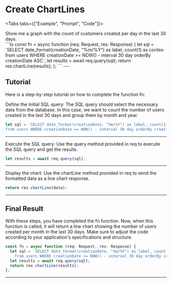 # Create ChartLines

<Tabs tabs={["Example", "Prompt",  "Code"]}>
  <div style={{ maxWidth: "600px" }}>
    <Example block="examples.chartLine"/>
  </div>
   <div class="demo-prompt">Show me a graph with the count of customers created per day in the last 30 days.</div>
```ts
  const fn = async function (req: Request, res: Response) {
  let sql = `SELECT date_format(creationDate, "%m/%Y") as label, count(1) as conteo
    from users WHERE creationDate >= NOW() - interval 30 day orderBy creationDate ASC`;
  let results = await req.query(sql);
  return res.chartLine(results);
};
```
 
</Tabs>
---

## Tutorial

Here is a step-by-step tutorial on how to complete the function fn:

Define the initial SQL query: The SQL query should select the necessary data from the database. In this case, we want to count the number of users created in the last 30 days and group them by month and year.

```ts
let sql = `SELECT date_format(creationDate, "%m/%Y") as label, count(1) as conteo
from users WHERE creationDate >= NOW() - interval 30 day orderBy creationDate ASC`;
```

---

Execute the SQL query: Use the query method provided in req to execute the SQL query and get the results.

```ts
let results = await req.query(sql);
```

---

Display the chart: Use the chartLine method provided in req to send the formatted data as a line chart response.

```ts
return res.chartLine(data);
```

---

## Final Result

With these steps, you have completed the fn function. Now, when this function is called, it will return a line chart showing the number of users created per month in the last 30 days. Make sure to adjust the code according to your application's specifications and structure.

```ts
const fn = async function (req: Request, res: Response) {
  let sql = `SELECT date_format(creationDate, "%m/%Y") as label, count(1) as conteo
    from users WHERE creationDate >= NOW() - interval 30 day orderBy creationDate ASC`;
  let results = await req.query(sql);
  return res.chartLine(results);
};
```

---

<Link label="How to start" href="/docs/react-start" />
<Link label="How to create Tables" href="/docs/show-table" />
